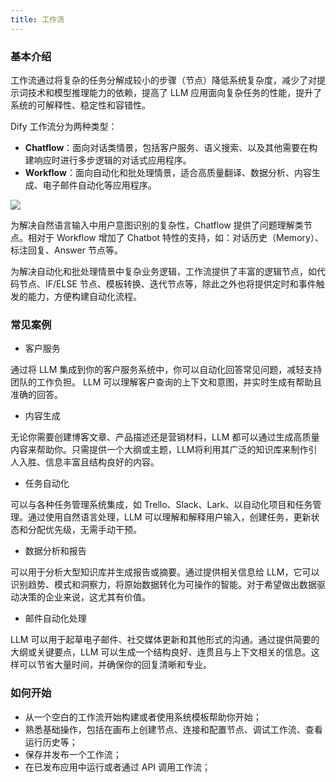 ```yaml
---
title: 工作流
---
```


### 基本介绍

工作流通过将复杂的任务分解成较小的步骤（节点）降低系统复杂度，减少了对提示词技术和模型推理能力的依赖，提高了 LLM 应用面向复杂任务的性能，提升了系统的可解释性、稳定性和容错性。

Dify 工作流分为两种类型：

* **Chatflow**：面向对话类情景，包括客户服务、语义搜索、以及其他需要在构建响应时进行多步逻辑的对话式应用程序。
* **Workflow**：面向自动化和批处理情景，适合高质量翻译、数据分析、内容生成、电子邮件自动化等应用程序。

![](https://assets-docs.dify.ai/2025/03/cbf76f9ce2a81573ea80e135dce42615.png)

为解决自然语言输入中用户意图识别的复杂性，Chatflow 提供了问题理解类节点。相对于 Workflow 增加了 Chatbot 特性的支持，如：对话历史（Memory）、标注回复、Answer 节点等。

为解决自动化和批处理情景中复杂业务逻辑，工作流提供了丰富的逻辑节点，如代码节点、IF/ELSE 节点、模板转换、迭代节点等，除此之外也将提供定时和事件触发的能力，方便构建自动化流程。

### 常见案例

* 客户服务

通过将 LLM 集成到你的客户服务系统中，你可以自动化回答常见问题，减轻支持团队的工作负担。 LLM 可以理解客户查询的上下文和意图，并实时生成有帮助且准确的回答。

* 内容生成

无论你需要创建博客文章、产品描述还是营销材料，LLM 都可以通过生成高质量内容来帮助你。只需提供一个大纲或主题，LLM将利用其广泛的知识库来制作引人入胜、信息丰富且结构良好的内容。

* 任务自动化

可以与各种任务管理系统集成，如 Trello、Slack、Lark、以自动化项目和任务管理。通过使用自然语言处理，LLM 可以理解和解释用户输入，创建任务，更新状态和分配优先级，无需手动干预。

* 数据分析和报告

可以用于分析大型知识库并生成报告或摘要。通过提供相关信息给 LLM，它可以识别趋势、模式和洞察力，将原始数据转化为可操作的智能。对于希望做出数据驱动决策的企业来说，这尤其有价值。

* 邮件自动化处理

LLM 可以用于起草电子邮件、社交媒体更新和其他形式的沟通。通过提供简要的大纲或关键要点，LLM 可以生成一个结构良好、连贯且与上下文相关的信息。这样可以节省大量时间，并确保你的回复清晰和专业。

### 如何开始

* 从一个空白的工作流开始构建或者使用系统模板帮助你开始；
* 熟悉基础操作，包括在画布上创建节点、连接和配置节点、调试工作流、查看运行历史等；
* 保存并发布一个工作流；
* 在已发布应用中运行或者通过 API 调用工作流；
